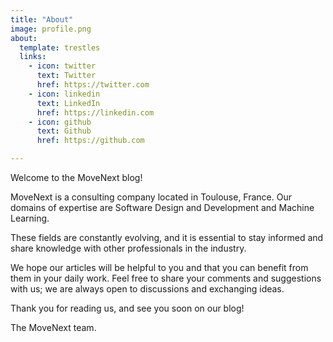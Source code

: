 ```yaml
---
title: "About"
image: profile.png
about:
  template: trestles
  links:
    - icon: twitter
      text: Twitter
      href: https://twitter.com
    - icon: linkedin
      text: LinkedIn
      href: https://linkedin.com
    - icon: github
      text: Github
      href: https://github.com

---
```


Welcome to the MoveNext blog!

MoveNext is a consulting company located in Toulouse, France. Our domains of expertise are Software Design and Development and Machine Learning. 

These fields are constantly evolving, and it is essential to stay informed and share knowledge with other professionals in the industry.

We hope our articles will be helpful to you and that you can benefit from them in your daily work. Feel free to share your comments and suggestions with us; we are always open to discussions and exchanging ideas.

Thank you for reading us, and see you soon on our blog!

The MoveNext team.
